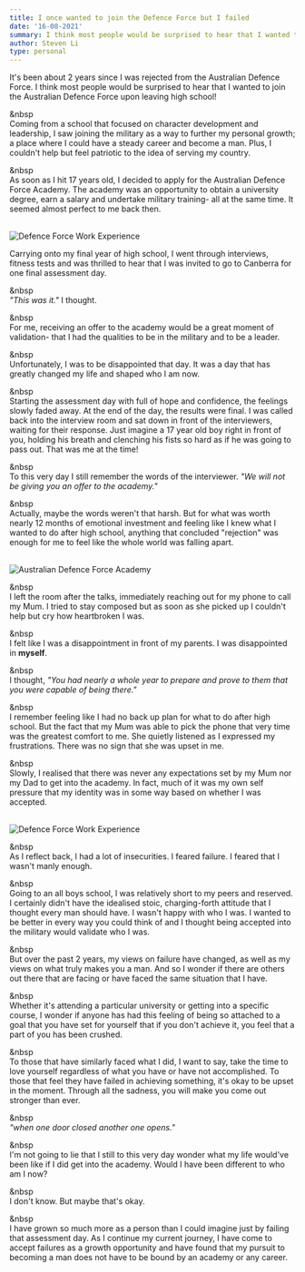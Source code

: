 ```yaml
---
title: I once wanted to join the Defence Force but I failed 
date: '16-08-2021'
summary: I think most people would be surprised to hear that I wanted to join the Australian Defence Force upon leaving high school. 
author: Steven Li
type: personal
---
```


It's been about 2 years since I was rejected from the Australian Defence Force. I think most people would be surprised to hear that I wanted to join the Australian Defence Force upon leaving high school!

&nbsp  
Coming from a school that focused on character development and leadership, I saw joining the military as a way to further my personal growth; a place where I could have a steady career and become a man. Plus, I couldn't help but feel patriotic to the idea of serving my country.

&nbsp  
As soon as I hit 17 years old, I decided to apply for the Australian Defence Force Academy. The academy was an opportunity to obtain a university degree, earn a salary and undertake military training- all at the same time. It seemed almost perfect to me back then.

<br/>
<Image src="/blog/personal/i-once-wanted-to-join-the-defence-force-but-i-failed/image1.png" width={1000} height={563} alt="Defence Force Work Experience"/>
 
Carrying onto my final year of high school, I went through interviews, fitness tests and was thrilled to hear that I was invited to go to Canberra for one final assessment day. 

&nbsp  
*"This was it."* I thought.

&nbsp  
For me, receiving an offer to the academy would be a great moment of validation- that I had the qualities to be in the military and to be a leader.

&nbsp  
Unfortunately, I was to be disappointed that day. It was a day that has greatly changed my life and shaped who I am now. 

&nbsp  
Starting the assessment day with full of hope and confidence, the feelings slowly faded away. At the end of the day, the results were final. I was called back into the interview room and sat down in front of the interviewers, waiting for their response. 
Just imagine a 17 year old boy right in front of you, holding his breath and clenching his fists so hard as if he was going to pass out. That was me at the time! 

&nbsp  
To this very day I still remember the words of the interviewer. *"We will not be giving you an offer to the academy."* 

&nbsp  
Actually, maybe the words weren't that harsh. But for what was worth nearly 12 months of emotional investment and feeling like I knew what I wanted to do after high school, anything that concluded "rejection" was enough for me to feel like the whole world was falling apart.

<br/>
<Image src="/blog/personal/i-once-wanted-to-join-the-defence-force-but-i-failed/image2.png" width={1000} height={563} alt="Australian Defence Force Academy"/>

&nbsp  
I left the room after the talks, immediately reaching out for my phone to call my Mum. I tried to stay composed but as soon as she picked up I couldn't help but cry how heartbroken I was. 

&nbsp  
I felt like I was a disappointment in front of my parents. I was disappointed in **myself**. 

&nbsp  
I thought, *"You had nearly a whole year to prepare and prove to them that you were capable of being there."*

&nbsp  
I remember feeling like I had no back up plan for what to do after high school. But the fact that my Mum was able to pick the phone that very time was the greatest comfort to me. She quietly listened as I expressed my frustrations. There was no sign that she was upset in me.

&nbsp  
Slowly, I realised that there was never any expectations set by my Mum nor my Dad to get into the academy. In fact, much of it was my own self pressure that my identity was in some way based on whether I was accepted.

<br/>
<Image src="/blog/personal/i-once-wanted-to-join-the-defence-force-but-i-failed/image3.jpeg" width={800} height={998} alt="Defence Force Work Experience"/>

&nbsp  
As I reflect back, I had a lot of insecurities. I feared failure. I feared that I wasn't manly enough. 

&nbsp  
Going to an all boys school, I was relatively short to my peers and reserved. I certainly didn't have the idealised stoic, charging-forth attitude that I thought every man should have. I wasn't happy with who I was. I wanted to be better in every way you could think of and I thought being accepted into the military would validate who I was. 

&nbsp  
But over the past 2 years, my views on failure have changed, as well as my views on what truly makes you a man. And so I wonder if there are others out there that are facing or have faced the same situation that I have.

&nbsp  
Whether it's attending a particular university or getting into a specific course, I wonder if anyone has had this feeling of being so attached to a goal that you have set for yourself that if you don't achieve it, you feel that a part of you has been crushed.

&nbsp  
To those that have similarly faced what I did, I want to say, take the time to love yourself regardless of what you have or have not accomplished. To those that feel they have failed in achieving something, it's okay to be upset in the moment. Through all the sadness, you will make you come out stronger than ever. 

&nbsp  
*"when one door closed another one opens."*

&nbsp  
I'm not going to lie that I still to this very day wonder what my life would've been like if I did get into the academy. Would I have been different to who am I now?  

&nbsp  
I don't know. But maybe that's okay.

&nbsp  
I have grown so much more as a person than I could imagine just by failing that assessment day.  As I continue my current journey, I have come to accept failures as a growth opportunity and have found that my pursuit to becoming a man does not have to be bound by an academy or any career.
